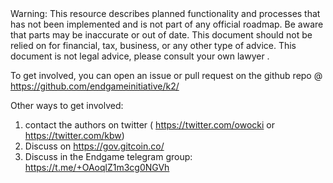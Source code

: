 
<Callout type="warning">
  Warning: This resource describes planned functionality and processes that has
  not been implemented and is not part of any official roadmap. Be aware that parts may be inaccurate or out of
  date.  This document should not be relied on for financial, tax, business, or any other type of advice.  This document is not legal advice, please consult your own lawyer .
</Callout>

To get involved, you can open an issue or pull request on the github repo @ https://github.com/endgameinitiative/k2/

Other ways to get involved:
1. contact the authors on twitter ( https://twitter.com/owocki or https://twitter.com/kbw)
2. Discuss on https://gov.gitcoin.co/
3. Discuss in the Endgame telegram group: https://t.me/+OAoqlZ1m3cg0NGVh

